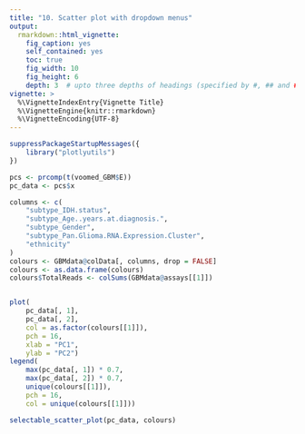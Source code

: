 ```yaml
---
title: "10. Scatter plot with dropdown menus"
output:
  rmarkdown::html_vignette:
    fig_caption: yes
    self_contained: yes
    toc: true
    fig_width: 10
    fig_height: 6
    depth: 3  # upto three depths of headings (specified by #, ## and ###)  
vignette: >
  %\VignetteIndexEntry{Vignette Title}
  %\VignetteEngine{knitr::rmarkdown}
  %\VignetteEncoding{UTF-8}
---
```


```r
suppressPackageStartupMessages({
    library("plotlyutils")
})
```

```r
pcs <- prcomp(t(voomed_GBM$E))
pc_data <- pcs$x

columns <- c(
    "subtype_IDH.status",
    "subtype_Age..years.at.diagnosis.",
    "subtype_Gender",
    "subtype_Pan.Glioma.RNA.Expression.Cluster",
    "ethnicity"
)
colours <- GBMdata@colData[, columns, drop = FALSE]
colours <- as.data.frame(colours)
colours$TotalReads <- colSums(GBMdata@assays[[1]])


plot(
    pc_data[, 1], 
    pc_data[, 2], 
    col = as.factor(colours[[1]]),
    pch = 16,
    xlab = "PC1",
    ylab = "PC2")
legend(
    max(pc_data[, 1]) * 0.7,
    max(pc_data[, 2]) * 0.7,
    unique(colours[[1]]),
    pch = 16,
    col = unique(colours[[1]]))
```

```r
selectable_scatter_plot(pc_data, colours)
```


